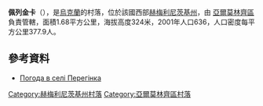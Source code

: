 {{coord|49|18|22|N|26|56|54|E|scale:100000|display=title}}

'''佩列金卡'''（{{lang-uk|Перегінка}}），是[[烏克蘭|烏克蘭]]的村落，位於該國西部[[赫梅利尼茨基州|赫梅利尼茨基州]]，由 [[亞爾莫林齊區|亞爾莫林齊區]]負責管轄，面積1.68平方公里，海拔高度324米，2001年人口636，人口密度每平方公里377.9人。

==參考資料==
* [http://weather.in.ua/ua/hmel'nickaja/19821 Погода в селі Перегінка] {{Wayback|url=http://weather.in.ua/ua/hmel'nickaja/19821 |date=20111220120959 }}

{{DEFAULTSORT:Перегінка}}
[[Category:赫梅利尼茨基州村落|Category:赫梅利尼茨基州村落]]
[[Category:亞爾莫林齊區村落|Category:亞爾莫林齊區村落]]


{{Khmelnytskyi-geo-stub}}